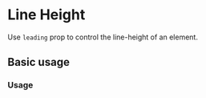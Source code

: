 
# Line Height

Use `leading` prop to control the line-height of an element.

<Scale hidePixels hidePreview values={tokens.lineHeight} />

## Basic usage

### Usage

<ax-demo name="font/leading-usage" />
